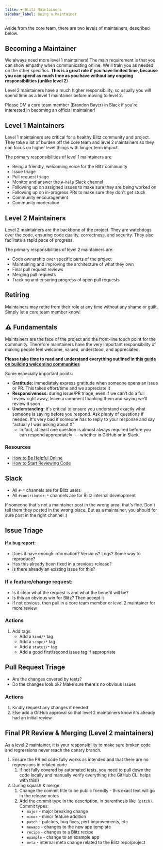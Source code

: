 ```yaml
---
title: ❤️ Blitz Maintainers
sidebar_label: Being a Maintainer
---
```


Aside from the core team, there are two levels of maintainers, described below.

## Becoming a Maintainer

We always need more level 1 maintainers! The main requirement is that you can show empathy when communicating online. We'll train you as needed on the other specifics. **This is a great role if you have limited time, because you can spend as much time as you have without any ongoing responsibilities (unlike level 2)**

Level 2 maintainers have a much higher responsibility, so usually you will spend time as a level 1 maintainer before moving to level 2.

Please DM a core team member (Brandon Bayer) in Slack if you're interested in becoming an official maintainer!

## Level 1 Maintainers

Level 1 maintainers are critical for a healthy Blitz community and project. They take a lot of burden off the core team and level 2 maintainers so they can focus on higher level things with longer term impact.

The primary responsibilities of level 1 maintainers are:

- Being a friendly, welcoming voice for the Blitz community
- Issue triage
- Pull request triage
- Monitor and answer the `#-help` Slack channel
- Following up on assigned issues to make sure they are being worked on
- Following up on in-progress PRs to make sure they don't get stuck
- Community encouragement
- Community moderation

## Level 2 Maintainers

Level 2 maintainers are the backbone of the project. They are watchdogs over the code, ensuring code quality, correctness, and security. They also facilitate a rapid pace of progress.

The primary responsibilities of level 2 maintainers are:

- Code ownership over specific parts of the project
- Maintaining and improving the architecture of what they own
- Final pull request reviews
- Merging pull requests
- Tracking and ensuring progress of open pull requests

## Retiring

Maintainers may retire from their role at any time without any shame or guilt. Simply let a core team member know!

## ⚠️ Fundamentals

Maintainers are the face of the project and the front-line touch point for the community. Therefore maintainers have the very important responsibility of making people feel welcome, valued, understood, and appreciated.

**Please take time to read and understand everything outlined in this [guide on building welcoming communities](https://opensource.guide/building-community)**

Some especially important points:

- **Gratitude:** immediately express gratitude when someone opens an issue or PR. This takes effort/time and we appreciate it
- **Responsiveness:** during issue/PR triage, even if we can’t do a full review right away, leave a comment thanking them and saying we’ll review it soon
- **Understanding:** it's critical to ensure you understand exactly what someone is saying before you respond. Ask plenty of questions if needed. It's very bad if someone has to reply to your response and say "actually I was asking about X"
  - In fact, at least one question is almost always required before you can respond appropriately  — whether in GitHub or in Slack

### Resources

- [How to Be Helpful Online](https://nedbatchelder.com/blog/202009/how_to_be_helpful_online.html)
- [How to Start Reviewing Code](https://shubheksha.com/posts/2019/03/how-to-start-reviewing-code/)

## Slack

- All `#-*` channels are for Blitz users
- All `#contributor-*` channels are for Blitz internal development

If someone that's not a maintainer post in the wrong area, that's fine. Don't tell them they posted in the wrong place. But as a maintainer, you should for sure post in the right channel :)

## Issue Triage

#### If a bug report:

- Does it have enough information? Versions? Logs? Some way to reproduce?
- Has this already been fixed in a previous release?
- Is there already an existing issue for this?

### If a feature/change request:

- Is it clear what the request is and what the benefit will be?
- Is this an obvious win for Blitz? Then accept it
- If not obvious, then pull in a core team member or level 2 maintainer for more review

### Actions

1. Add tags:
   - Add a `kind/*` tag
   - Add a `scope/*` tag
   - Add a `status/*` tag
   - Add a good first/second issue tag if appropriate

## Pull Request Triage

- Are the changes covered by tests?
- Do the changes look ok? Make sure there's no obvious issues

### Actions

1. Kindly request any changes if needed
2. Else add a GitHub approval so that level 2 maintainers know it's already had an initial review

## Final PR Review & Merging (Level 2 maintainers)

As a level 2 maintainer, it is your responsibility to make sure broken code and regressions never reach the canary branch.

1. Ensure the PR'ed code fully works as intended and that there are no regressions in related code
   1. If not fully covered by automated tests, you need to pull down the code locally and manually verify everything (the GitHub CLI helps with this!)
2. During squash & merge:
   1. Change the commit title to be public friendly - this exact text will go in the release notes
   2. Add the commit type in the description, in parenthesis like `(patch)`. Commit types:
      - `major` - major breaking change
      - `minor` - minor feature addition
      - `patch` - patches, bug fixes, perf improvements, etc
      - `newapp` - changes to the new app template
      - `recipe` - changes to a Blitz recipe
      - `example` - change to an example app
      - `meta` - internal meta change related to the Blitz repo/project
